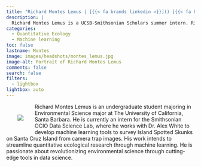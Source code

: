 ```yaml
---
title: "Richard Montes Lemus | [{{< fa brands linkedin >}}]() [{{< fa brands github >}}](https://github.com/richardmonteslemus) [{{< fa envelope >}}](mailto:richard.montes.lemus@gmail.com)"
description: |
  Richard Montes Lemus is a UCSB-Smithsonian Scholars summer intern. Richard is an undergraduate Environmental Science major at University of California-Santa Barbara.
categories:
  - Quantitative Ecology
  - Machine learning
toc: false
lastname: Montes
image: images/headshots/montes_lemus.jpg
image-alt: Portrait of Richard Montes Lemus
comments: false
search: false
filters:
  - lightbox
lightbox: auto
---
```

::: {.content-container}
::: {.header-block}

<div>
  <div style="float: left; position: relative; top: 0px; padding: 30px;">
  ![](images/headshots/montes_lemus.jpg)
  </div>

Richard Montes Lemus is an undergraduate student majoring in Environmental Science major at The University of California, Santa Barbara. He is currently an intern for the Smithsonian OCIO Data Science Lab, where he works with Dr. Alex White to develop machine learning tools to survey Island Spotted Skunks on Santa Cruz Island from camera trap images. His work intends to streamline quantitative ecological research through machine learning. He is passionate about revolutionizing environmental science through cutting-edge tools in data science. 
</div>
:::
:::

